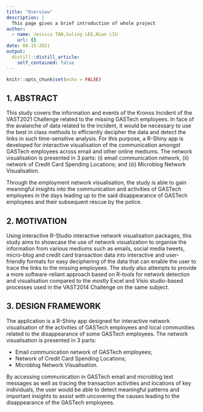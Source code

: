 ```yaml
---
title: "Overview"
description: |
  This page gives a brief introduction of whole project
author:
  - name: Jessica TAN,Suling LEE,Nian LIU
    url: {}
date: 08-15-2021
output:
  distill::distill_article:
    self_contained: false
---
```



```r
knitr::opts_chunk$set(echo = FALSE)

```

## 1. ABSTRACT

This study covers the information and events of the Kronos Incident of the VAST2021 Challenge related to the missing GASTech employees. In face of the avalanche of data related to the incident, it would be necessary to use the best in class methods to efficiently decipher the data and detect the links in such time-sensitive analysis.  For this purpose, a R-Shiny app is developed for interactive visualisation of the communication amongst GASTech employees across email and other online mediums.  The network visualisation is presented in 3 parts: (i) email communication network, (ii) network of Credit Card Spending Locations; and (iii) Microblog Network Visualisation.

Through the employment network visualisation, the study is able to gain meaningful insights into the communication and activities of GASTech employees in the days leading up to the said disappearance of GASTech employees and their subsequent rescue by the police.   

## 2. MOTIVATION  

Using interactive R-Studio interactive network visualisation packages, this study aims to showcase the use of network visualization to organise the information from various mediums such as emails, social media tweets, micro-blog and credit card transaction data into interactive and user-friendly formats for easy deciphering of the data that can enable the user to trace the links to the missing employees. The study also attempts to provide a more software-reliant approach based on R-tools for network detection and visualisation compared to the mostly Excel and Visio studio-based processes used in the VAST2014 Challenge on the same subject.

## 3. DESIGN FRAMEWORK

The application is a R-Shiny app designed for interactive network visualisation of the activities of GASTech employees and local communities related to the disappearance of some GASTech employees.  The network visualisation is presented in 3 parts:

* Email communication network of GASTech employees;
* Network of Credit Card Spending Locations;
* Microblog Network Visualisation.

By accessing communication in GASTech  email and microblog text messages as well as tracing the transaction activities and locations of key individuals, the user would be able to detect meaningful patterns and important insights to assist with uncovering the causes leading to the disappearance of the GASTech employees. 





